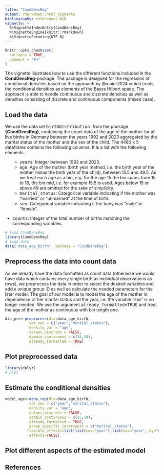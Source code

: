```yaml
---
title: "CondDensReg"
output: rmarkdown::html_vignette
bibliography: references.bib 
vignette: >
  %\VignetteIndexEntry{CondDensReg}
  %\VignetteEngine{knitr::rmarkdown}
  %\VignetteEncoding{UTF-8}
---
```


```r
knitr::opts_chunk$set(
  collapse = TRUE,
  comment = "#>"
)
```
The vignette illustrates how to use the different functions included in the **CondDensReg**-package. The package is designed for the regression of conditional densities based on the approach by @maier2024 which treats the conditional densities as elements of the Bayes Hilbert space. The approach is able to handle continuous and discrete densities as well as densities consisting of discrete and continuous components (mixed case).

## Load the data
We use the data set <tt> birthDistribution </tt> from the package **{CondDensReg}**, containing the count data of the age of the mother for all live births in Germany between the years 1992 and 2023 aggregated by the marital status of the mother and the sex of the child. The 4480 x 5 dataframe contains the following columns:
It is a list with the following elements:
<ul>

* <tt>years</tt>: Integer between 1992 and 2023.
* <tt>age</tt>: Age of the mother (birth year method, i.e. the birth year of the mother minus the birth year of the child), between 15.5 and 49.5. As we treat each age as a bin, e.g. for the age 15 the bin spans from 15 to 16, the bin mid, i.e. for example 15.5 is used. Ages below 15 or above 49 are omitted for the sake of simplicity.
* <tt>marital_status</tt>:
Categorical variable indicating if the mother was "married" or "unmarried" at the time of birth.
* <tt>sex</tt>:
Categorical variable indicating if the baby was "male" or "female".
</ul>
* <tt>counts</tt>: Integer of the total number of births matching the corresponding variables.

```r
# load CondDensReg
library(CondDensReg)
# load data
data("data_age_birth", package = "CondDensReg")
```

## Preprocess the data into count data
As we already have the data formatted as count data (otherwise we would have data which contains every single birth as individual observations as rows), we preprocess the data in order to select the desired variables and add a unique group ID as well as calculate the needed parameters for the later model. The goal of our model is to model the age of the mother in dependence of her marital status and the year, i.e. the variable "sex" is no longer needed. We use the argument <tt>already_formatted=TRUE</tt> and treat the age of the mother as continuous with bin length one.
```r
dta_pre<-preprocess(dta=data_age_birth, 
           var_vec = c("year","marital_status"), 
           density_var = "age", 
           values_discrete = FALSE,
           domain_continuous = c(15,50),
           already_formatted = TRUE)


```
## Plot preprocessed data

```r
library(dplyr)
# plot


```

## Estimate the conditional densities

```r
model_age<-dens_reg(dta=data_age_birth,
           var_vec = c("year","marital_status"),
           density_var = "age",
           values_discrete = FALSE,
           domain_continuous = c(15,50),
           already_formatted = TRUE,
           group_specific_intercepts = c("marital_status"),
          flexible_effects=list(list(cov="year"),list(cov="year", by="marital_status")),
           effects=FALSE)


```

## Plot different aspects of the estimated model

## References 

